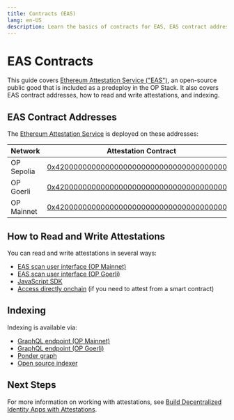 ```yaml
---
title: Contracts (EAS)
lang: en-US
description: Learn the basics of contracts for EAS, EAS contract addresses, and how to read and write attestations.
---
```


# EAS Contracts

This guide covers [Ethereum Attestation Service ("EAS")](https://attest.sh/), an open-source public good that is included as a predeploy in the OP Stack.
It also covers EAS contract addresses, how to read and write attestations, and indexing.

## EAS Contract Addresses

The [Ethereum Attestation Service](https://docs.attest.sh/docs/welcome) is deployed on these addresses:

| Network         | Attestation Contract | Schema Registry Contract |
| --------------- | - | - |
| OP Sepolia | [0x4200000000000000000000000000000000000021](https://sepolia-optimism.etherscan.io/address/0x4200000000000000000000000000000000000021) | [0x4200000000000000000000000000000000000020](https://sepolia-optimism.etherscan.io/address/0x4200000000000000000000000000000000000020)
| OP Goerli | [0x4200000000000000000000000000000000000021](https://goerli-optimism.etherscan.io/address/0x4200000000000000000000000000000000000021) | [0x4200000000000000000000000000000000000020](https://goerli-optimism.etherscan.io/address/0x4200000000000000000000000000000000000020)
| OP Mainnet | [0x4200000000000000000000000000000000000021](https://optimistic.etherscan.io/address/0x4200000000000000000000000000000000000021) | [0x4200000000000000000000000000000000000020](https://optimistic.etherscan.io/address/0x4200000000000000000000000000000000000020) |

## How to Read and Write Attestations

You can read and write attestations in several ways:

*   [EAS scan user interface (OP Mainnet)](https://optimism.easscan.org/)
*   [EAS scan user interface (OP Goerli)](https://optimism-goerli-bedrock.easscan.org/)
*   [JavaScript SDK](https://docs.attest.sh/docs/getting--started/javascript)
*   [Access directly onchain](https://github.com/ethereum-attestation-service/eas-contracts/blob/master/contracts/EAS.sol) (if you need to attest from a smart contract)

## Indexing

Indexing is available via:

*   [GraphQL endpoint (OP Mainnet)](https://optimism.easscan.org/graphql)
*   [GraphQL endpoint (OP Goerli)](https://optimism-goerli-bedrock.easscan.org/graphql)
*   [Ponder graph](https://github.com/ethereum-attestation-service/eas-ponder-graph)
*   [Open source indexer](https://github.com/ethereum-attestation-service/eas-indexing-service)

## Next Steps

For more information on working with attestations, see [Build Decentralized Identity Apps with Attestations](about-attestations).

